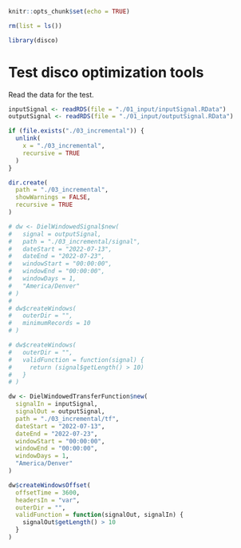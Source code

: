 ```r

knitr::opts_chunk$set(echo = TRUE)

rm(list = ls())

library(disco)

```

# Test disco optimization tools

Read the data for the test.

```r

inputSignal <- readRDS(file = "./01_input/inputSignal.RData")
outputSignal <- readRDS(file = "./01_input/outputSignal.RData")

```



```r

if (file.exists("./03_incremental")) {
  unlink(
    x = "./03_incremental",
    recursive = TRUE
  )
}

dir.create(
  path = "./03_incremental", 
  showWarnings = FALSE,
  recursive = TRUE
)

# dw <- DielWindowedSignal$new(
#   signal = outputSignal,
#   path = "./03_incremental/signal",
#   dateStart = "2022-07-13",
#   dateEnd = "2022-07-23",
#   windowStart = "00:00:00",
#   windowEnd = "00:00:00",
#   windowDays = 1,
#   "America/Denver"
# )
# 
# dw$createWindows(
#   outerDir = "",
#   minimumRecords = 10
# )

# dw$createWindows(
#   outerDir = "",
#   validFunction = function(signal) {
#     return (signal$getLength() > 10)
#   }
# )

```



```r

dw <- DielWindowedTransferFunction$new(
  signalIn = inputSignal,
  signalOut = outputSignal,
  path = "./03_incremental/tf",
  dateStart = "2022-07-13",
  dateEnd = "2022-07-23",
  windowStart = "00:00:00",
  windowEnd = "00:00:00",
  windowDays = 1,
  "America/Denver"
)

dw$createWindowsOffset(
  offsetTime = 3600,
  headersIn = "var",
  outerDir = "",
  validFunction = function(signalOut, signalIn) {
    signalOut$getLength() > 10
  }
)

```
